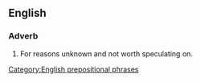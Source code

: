 ==English==

===Adverb===
{{head|en|adverb|head=[[for]] [[XYZ]] [[reason]]s}}

# {{label|en|US|idiomatic}} For reasons unknown and not worth speculating on.

[[Category:English prepositional phrases]]